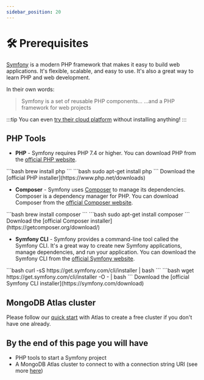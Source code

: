 ```yaml
---
sidebar_position: 20
---
```



# 🛠️ Prerequisites

[Symfony](https://symfony.com/) is a modern PHP framework that makes it easy to build web applications. It's flexible, scalable, and easy to use. It's also a great way to learn PHP and web development.

In their own words:

>Symfony is a set of reusable PHP components... ...and a PHP framework for web projects

:::tip
You can even [try their cloud platform](https://symfony.com/cloud/) without installing anything!
:::

## PHP Tools

- **PHP** - Symfony requires PHP 7.4 or higher. You can download PHP from the [official PHP website](https://www.php.net/downloads).
<Tabs>
    <TabItem value="mac" label="Mac">
    ```bash
    brew install php
    ```
    </TabItem>
    <TabItem value="linux" label="Linux">
    ```bash
    sudo apt-get install php
    ```
    </TabItem>
    <TabItem value="windows" label="Windows">
    Download the [official PHP installer](https://www.php.net/downloads)
    </TabItem>
</Tabs>

- **Composer** - Symfony uses [Composer](https://getcomposer.org/) to manage its dependencies. Composer is a dependency manager for PHP. You can download Composer from the [official Composer website](https://getcomposer.org/download/).

<Tabs>
    <TabItem value="mac" label="Mac">
    ```bash
    brew install composer
    ```
    </TabItem>
    <TabItem value="linux" label="Linux">
    ```bash
    sudo apt-get install composer
    ```
    </TabItem>
    <TabItem value="windows" label="Windows">
    Download the [official Composer installer](https://getcomposer.org/download/)
    </TabItem>
</Tabs>

- **Symfony CLI** - Symfony provides a command-line tool called the Symfony CLI. It's a great way to create new Symfony applications, manage dependencies, and run your application. You can download the Symfony CLI from the [official Symfony website](https://symfony.com/download).

<Tabs>
    <TabItem value="mac" label="Mac">
    ```bash
    curl -sS https://get.symfony.com/cli/installer | bash
    ```
    </TabItem>
    <TabItem value="linux" label="Linux">
    ```bash
    wget https://get.symfony.com/cli/installer -O - | bash
    ```
    </TabItem>
    <TabItem value="windows" label="Windows">
    Download the [official Symfony CLI installer](https://symfony.com/download)
    </TabItem>
</Tabs>


## MongoDB Atlas cluster

Please follow our [quick start](https://www.mongodb.com/docs/atlas/getting-started/) with Atlas to create a free cluster if you don't have one already.

## By the end of this page you will have
- PHP tools to start a Symfony project
- A MongoDB Atlas cluster to connect to with a connection string URI (see more [here](https://docs.atlas.mongodb.com/driver-connection/))
